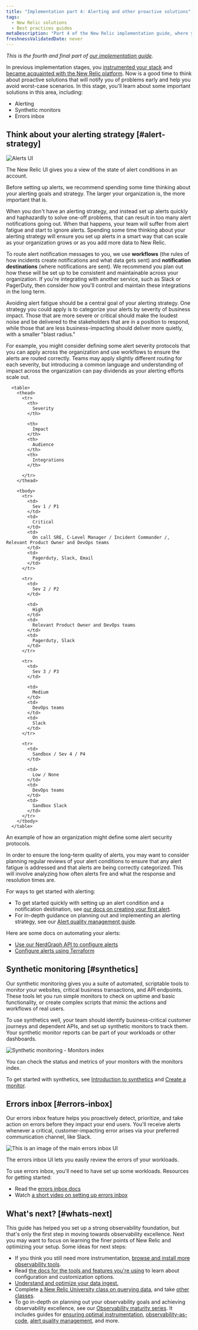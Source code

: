 ```yaml
---
title: "Implementation part 4: Alerting and other proactive solutions"
tags:
  - New Relic solutions
  - Best practices guides
metaDescription: "Part 4 of the New Relic implementation guide, where you think about your alerting strategies, and set up alerting, synthetic monitors, and errors inbox."
freshnessValidatedDate: never
---
```





*This is the fourth and final part of [our implementation guide](/docs/new-relic-solutions/get-started/implementation-guide-intro).*

In previous implementation stages, you [instrumented your stack](/docs/new-relic-solutions/get-started/implementation-guide-instrument) and [became acquainted with the New Relic platform](/docs/new-relic-solutions/get-started/implementation-guide-organize-data). Now is a good time to think about proactive solutions that will notify you of problems early and help you avoid worst-case scenarios. In this stage, you'll learn about some important solutions in this area, including: 

* Alerting
* Synthetic monitors
* Errors inbox

## Think about your alerting strategy [#alert-strategy]

<img
  title="Alerts UI"
  alt="Alerts UI"
  src={alertsAlertingUi}
/>

<figcaption>
The New Relic <InlinePopover type="alerts" /> UI gives you a view of the state of alert conditions in an account.
</figcaption>

Before setting up alerts, we recommend spending some time thinking about your alerting goals and strategy. The larger your organization is, the more important that is.

When you don't have an alerting strategy, and instead set up alerts quickly and haphazardly to solve one-off problems, that can result in too many alert notifications going out. When that happens, your team will suffer from alert fatigue and start to ignore alerts. Spending some time thinking about your alerting strategy will ensure you set up alerts in a smart way that can scale as your organization grows or as you add more data to New Relic. 

To route alert notification messages to you, we use <DoNotTranslate>**workflows**</DoNotTranslate> (the rules of how incidents create notifications and what data gets sent) and <DoNotTranslate>**notification destinations**</DoNotTranslate> (where notifications are sent). We recommend you plan out how these will be set up to be consistent and maintainable across your organization. If you're integrating with another service, such as Slack or PagerDuty, then consider how you'll control and maintain these integrations in the long term. 

Avoiding alert fatigue should be a central goal of your alerting strategy. One strategy you could apply is to categorize your alerts by severity of business impact. Those that are more severe or critical should make the loudest noise and be delivered to the stakeholders that are in a position to respond, while those that are less business-impacting should deliver more quietly, with a smaller "blast radius."

For example, you might consider defining some alert severity protocols that you can apply across the organization and use workflows to ensure the alerts are routed correctly. Teams may apply slightly different routing for each severity, but introducing a common language and understanding of impact across the organization can pay dividends as your alerting efforts scale out.

      <table>
        <thead>
          <tr>
            <th>
              Severity
            </th>

            <th>
              Impact
            </th>
            <th>
              Audience
            </th>
            <th>
              Integrations
            </th>

          </tr>
        </thead>

        <tbody>
          <tr>
            <td>
              Sev 1 / P1
            </td>
            <td>
              Critical
            </td>
            <td>
              On call SRE, C-Level Manager / Incident Commander /, Relevant Product Owner and DevOps teams
            </td>
            <td>
              Pagerduty, Slack, Email
            </td>
          </tr>

          <tr>
            <td>
              Sev 2 / P2
            </td>

            <td>
              High
            </td>
            <td>
              Relevant Product Owner and DevOps teams
            </td>
            <td>
              Pagerduty, Slack
            </td>
          </tr>

          <tr>
            <td>
              Sev 3 / P3
            </td>

            <td>
              Medium
            </td>
            <td>
              DevOps teams
            </td>
            <td>
              Slack
            </td>
          </tr>

          <tr>
            <td>
              Sandbox / Sev 4 / P4
            </td>

            <td>
              Low / None
            </td>
            <td>
              DevOps teams
            </td>
            <td>
              Sandbox Slack
            </td>
          </tr>
        </tbody>
      </table>

<figcaption>
An example of how an organization might define some alert security protocols. 
</figcaption>

In order to ensure the long-term quality of alerts, you may want to consider planning regular reviews of your alert conditions to ensure that any alert fatigue is addressed and that alerts are being correctly categorized. This will involve analyzing how often alerts fire and what the response and resolution times are. 

For ways to get started with alerting: 

* To get started quickly with setting up an alert condition and a notification destination, see [our docs on creating your first alert](/docs/alerts-applied-intelligence/new-relic-alerts/get-started/your-first-nrql-condition).
* For in-depth guidance on planning out and implementing an alerting strategy, see our [Alert quality management guide](/docs/new-relic-solutions/observability-maturity/uptime-performance-reliability/alert-quality-management-guide).

Here are some docs on automating your alerts: 
* [Use our NerdGraph API to configure alerts](/docs/alerts-applied-intelligence/new-relic-alerts/advanced-alerts/alerts-nerdgraph/nerdgraph-api-examples)
* [Configure alerts using Terraform](https://newrelic.com/blog/how-to-relic/observability-as-code-new-relic-terraform-provider)

## Synthetic monitoring [#synthetics]

Our synthetic monitoring gives you a suite of automated, scriptable tools to monitor your websites, critical business transactions, and API endpoints. These tools let you run simple monitors to check on uptime and basic functionality, or create complex scripts that mimic the actions and workflows of real users. 

To use synthetics well, your team should identify business-critical customer journeys and dependent APIs, and set up synthetic monitors to track them. Your synthetic monitor reports can be part of your workloads or other dashboards. 

<img
  title="Synthetic monitoring - Monitors index"
  alt="Synthetic monitoring - Monitors index"
  src={syntheticMonitorIndex}
/>

<figcaption>
  You can check the status and metrics of your monitors with the monitors index.
</figcaption>

To get started with synthetics, see [Introduction to synthetics](/docs/synthetics/synthetic-monitoring/getting-started/get-started-synthetic-monitoring) and [Create a monitor](/docs/synthetics/synthetic-monitoring/using-monitors/add-edit-monitors).

## Errors inbox [#errors-inbox]

Our errors inbox feature helps you proactively detect, prioritize, and take action on errors before they impact your end users. You'll receive alerts whenever a critical, customer-impacting error arises via your preferred communication channel, like Slack.

<img
  title="ui-main"
  alt="This is an image of the main errors inbox UI"
  src={errorsinboxErrorsUi}
/>
<figcaption>
The errors inbox UI lets you easily review the errors of your workloads. 
</figcaption>

To use errors inbox, you'll need to have set up some workloads. Resources for getting started: 

* Read the [errors inbox docs](/docs/errors-inbox/errors-inbox) 
* Watch [a short video on setting up errors inbox](https://www.youtube.com/watch?v=HEbX0dgeGGw)

## What's next? [#whats-next]

This guide has helped you set up a strong observability foundation, but that's only the first step in moving towards observability excellence. Next you may want to focus on learning the finer points of New Relic and optimizing your setup. Some ideas for next steps: 

* If you think you still need more instrumentation, [browse and install more observability tools](https://newrelic.com/instant-observability). 
* Read [the docs for the tools and features you're using](http://docs.newrelic.com) to learn about configuration and customization options.
* [Understand and optimize your data ingest.](/docs/data-apis/manage-data/manage-your-data) 
* Complete [a New Relic University class on querying data](https://learn.newrelic.com/writing-nrql-queries), and take [other classes](https://learn.newrelic.com).
* To go in-depth on planning out your observability goals and achieving observability excellence, see our [Observability maturity series](/docs/new-relic-solutions/observability-maturity/introduction). It includes guides for [ensuring optimal instrumentation](/docs/new-relic-solutions/observability-maturity/operational-efficiency/service-characterization-optimize-telemetry-data-guide), [observability-as-code](/docs/new-relic-solutions/observability-maturity/operational-efficiency/observability-as-code-guide), [alert quality management](/docs/new-relic-solutions/observability-maturity/uptime-performance-reliability/alert-quality-management-guide), and more. 
